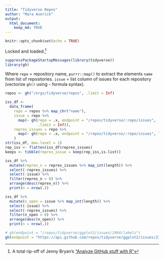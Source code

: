 ```yaml
---
title: "Tidyverse Repos"
author: "Mara Averick"
output:
  html_document:
    keep_md: TRUE
---
```


```r
knitr::opts_chunk$set(echo = TRUE)
```

Locked and loaded.[^1]

```r
suppressPackageStartupMessages(library(tidyverse))
library(gh)
```

Where `repo` = repository name, `purrr::map()` to extract the elements `name` from list of repositories. `issue` = list column of issues for each repository (vectorize `gh()` using `~` formula syntax).

```r
repos <- gh("/orgs/tidyverse/repos", .limit = Inf)
```

```r
iss_df <-
  data_frame(
    repo = repos %>% map_chr("name"),
    issue = repo %>%
      map(~ gh(repo = .x, endpoint = "/repos/tidyverse/:repo/issues",
               .limit = Inf)),
    reprex_issues = repo %>%
      map(~ gh(repo = .x, endpoint = "/repos/tidyverse/:repo/issues", labels = "reprex", .limit = Inf))
    )
str(iss_df, max.level = 1)
rep_iss <- flatten(iss_df$reprex_issues)
keeps <- tibble(reprex_issue = keep(rep_iss,is.list))

iss_df %>%
  mutate(reprex_n = reprex_issues %>% map_int(length)) %>%
  select(-reprex_issues) %>%
  select(-issue) %>%
  filter(reprex_n > 0) %>%
  arrange(desc(reprex_n)) %>%
  print(n = nrow(.))
```

```r
iss_df %>%
  mutate(n_open = issue %>% map_int(length)) %>%
  select(-issue) %>%
  select(-reprex_issues) %>%
  filter(n_open > 0) %>%
  arrange(desc(n_open)) %>%
  print(n = nrow(.))
```

```r
# gh(endpoint = "/repos/tidyverse/ggplot2/issues/1904/labels")
gh(endpoint = "https://api.github.com/repos/tidyverse/ggplot2/issues/2383/labels")
```


[^1]: A total rip-off of Jenny Bryan's ["Analyze GitHub stuff with R"](https://github.com/jennybc/analyze-github-stuff-with-r)
